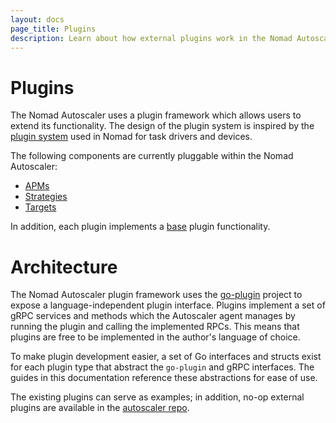 ```yaml
---
layout: docs
page_title: Plugins
description: Learn about how external plugins work in the Nomad Autoscaler.
---
```


# Plugins

The Nomad Autoscaler uses a plugin framework which allows users to extend its
functionality. The design of the plugin system is inspired by the
[plugin system][nomad_plugin_system] used in Nomad for task drivers and
devices.

The following components are currently pluggable within the Nomad Autoscaler:

- [APMs](/tools/autoscaling/internals/plugins/apm)
- [Strategies](/tools/autoscaling/internals/plugins/strategy)
- [Targets](/tools/autoscaling/internals/plugins/target)

In addition, each plugin implements a [base](/tools/autoscaling/internals/plugins/base)
plugin functionality.

# Architecture

The Nomad Autoscaler plugin framework uses the [go-plugin][goplugin] project to expose
a language-independent plugin interface. Plugins implement a set of gRPC
services and methods which the Autoscaler agent manages by running the plugin
and calling the implemented RPCs. This means that plugins are free to be
implemented in the author's language of choice.

To make plugin development easier, a set of Go interfaces and structs exist for
each plugin type that abstract the `go-plugin` and gRPC interfaces. The guides in
this documentation reference these abstractions for ease of use.

The existing plugins can serve as examples; in addition, no-op external plugins
are available in the [autoscaler repo][noop_plugins].

[goplugin]: https://github.com/hashicorp/go-plugin
[nomad_plugin_system]: /docs/internals/plugins
[noop_plugins]: https://github.com/hashicorp/nomad-autoscaler/tree/main/plugins/test
